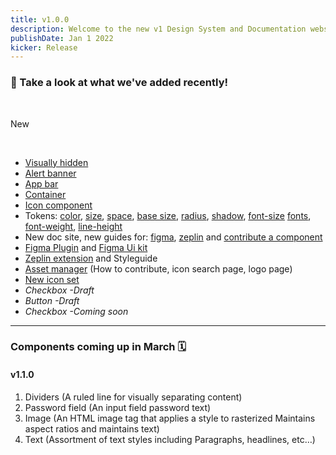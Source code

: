 ```yaml
---
title: v1.0.0
description: Welcome to the new v1 Design System and Documentation website! build.washingtonpost.com. The new site will allow teams to utilize new components to gain efficiencies, build consistently, and innovate rapidly!
publishDate: Jan 1 2022
kicker: Release
---
```


### 👀 Take a look at what we've added recently!

<BR />

<Change type="New">New</Change>

<BR />

- [Visually hidden](/components/visually-hidden)
- [Alert banner](/components/alert-banner)
- [App bar](/components/alert-banner)
- [Container](/components/container)
- [Icon component](/components/icon)
- Tokens: [color](/foundations/color), [size](/foundations/size), [space](/foundations/space), [base size](/foundations/base), [radius](/foundations/radius), [shadow](foundations/shadow), [font-size](/foundations/typography#Font%20size) [fonts](/foundations/typography#Font), [font-weight](/foundations/typography#Font%20weight), [line-height](/foundations/typography#Line%20height)
- New doc site, new guides for: [figma](/resources/guides/figma-guide), [zeplin](/resources/guides/zeplin-guide) and [contribute a component](/resources/guides/contribute-a-component)
- [Figma Plugin](https://www.figma.com/community/plugin/1081595648646695920/Token-Tools) and [Figma Ui kit](https://www.figma.com/file/07Yi7ZQoXJ3966kdF2Ly1J/%F0%9F%A7%A9-WPDS-Ui-kit?node-id=693%3A8849)
- [Zeplin extension](https://extensions.zeplin.io/wpds_team/wpds-tokens) and Styleguide
- [Asset manager](/foundations/wam) (How to contribute, icon search page, logo page)
- [New icon set](/foundations/icons)
- _Checkbox -Draft_
- _Button -Draft_
- _Checkbox -Coming soon_

---

### Components coming up in March 🗓

#### v1.1.0

1. Dividers (A ruled line for visually separating content)
2. Password field (An input field password text)
3. Image (An HTML image tag that applies a style to rasterized Maintains aspect ratios and maintains text)
4. Text (Assortment of text styles including Paragraphs, headlines, etc…)
